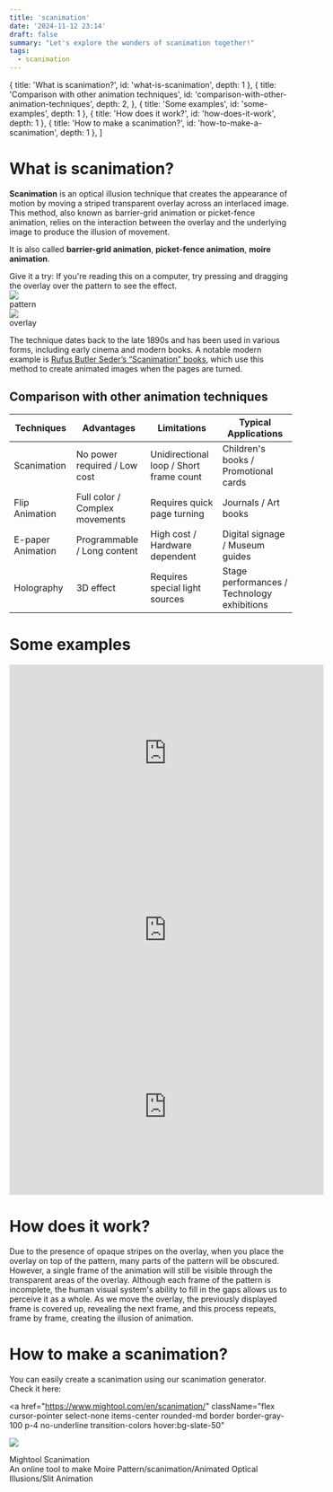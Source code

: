 ```yaml
---
title: 'scanimation'
date: '2024-11-12 23:14'
draft: false
summary: "Let's explore the wonders of scanimation together!"
tags:
  - scanimation
---
```


  { title: 'What is scanimation?', id: 'what-is-scanimation', depth: 1 },
  {
    title: 'Comparison with other animation techniques',
    id: 'comparison-with-other-animation-techniques',
    depth: 2,
  },
  { title: 'Some examples', id: 'some-examples', depth: 1 },
  { title: 'How does it work?', id: 'how-does-it-work', depth: 1 },
  { title: 'How to make a scanimation?', id: 'how-to-make-a-scanimation', depth: 1 },
]

<TOC toc={toc} title="Context" />

# What is scanimation?

**Scanimation** is an optical illusion technique that creates the appearance of motion by moving a striped transparent overlay across an interlaced image. This method, also known as barrier-grid animation or picket-fence animation, relies on the interaction between the overlay and the underlying image to produce the illusion of movement.

It is also called **barrier-grid animation**, **picket-fence animation**, **moire animation**.

<div className="text-sm text-gray-500 dark:text-gray-400">
  Give it a try: If you're reading this on a computer, try pressing and dragging the overlay over
  the pattern to see the effect.
</div>

<div className="mt-6 grid grid-cols-2 grid-rows-1 text-center max-sm:grid-cols-1 max-sm:grid-rows-2">
  <div className="flex flex-col items-center">
    <img className="m-0 w-48" src="/static/images/scanimation/pattern.png"></img>
    <div>pattern</div>
  </div>
  <div className="flex flex-col items-center">
    <img className="m-0 w-48" src="/static/images/scanimation/grid.png"></img>
    <div>overlay</div>
  </div>
</div>

The technique dates back to the late 1890s and has been used in various forms, including early cinema and modern books. A notable modern example is [Rufus Butler Seder’s “Scanimation” books](https://www.amazon.com/stores/Rufus-Butler-Seder/author/B001JSAS9U?ref=ap_rdr&isDramIntegrated=true&shoppingPortalEnabled=true), which use this method to create animated images when the pages are turned.

## Comparison with other animation techniques

| Techniques        | Advantages                     | Limitations                             | Typical Applications                        |
| ----------------- | ------------------------------ | --------------------------------------- | ------------------------------------------- |
| Scanimation       | No power required / Low cost   | Unidirectional loop / Short frame count | Children's books / Promotional cards        |
| Flip Animation    | Full color / Complex movements | Requires quick page turning             | Journals / Art books                        |
| E-paper Animation | Programmable / Long content    | High cost / Hardware dependent          | Digital signage / Museum guides             |
| Holography        | 3D effect                      | Requires special light sources          | Stage performances / Technology exhibitions |

# Some examples

<iframe
  className="mb-6 aspect-video w-full"
  width="560"
  height="315"
  src="https://www.youtube.com/embed/1e0J4TrubKw?si=-SQpQobRUToxq_tF"
  title="YouTube video player"
  frameBorder="0"
  allow="accelerometer; autoplay; clipboard-write; encrypted-media; gyroscope; picture-in-picture; web-share"
  referrerPolicy="strict-origin-when-cross-origin"
  allowFullScreen
></iframe>

<iframe
  className="mb-6 aspect-video w-full"
  width="560"
  height="315"
  src="https://www.youtube.com/embed/oQ0d9eyEUro?si=oSwgtExOEJOnkQxK"
  title="YouTube video player"
  frameBorder="0"
  allow="accelerometer; autoplay; clipboard-write; encrypted-media; gyroscope; picture-in-picture; web-share"
  referrerPolicy="strict-origin-when-cross-origin"
  allowFullScreen
></iframe>

<iframe
  className="mb-6 aspect-video w-full"
  width="560"
  height="315"
  src="https://www.youtube.com/embed/7pZcyN9EUtQ?si=6Xo91VdjqfAQWP75"
  title="YouTube video player"
  frameBorder="0"
  allow="accelerometer; autoplay; clipboard-write; encrypted-media; gyroscope; picture-in-picture; web-share"
  referrerPolicy="strict-origin-when-cross-origin"
  allowFullScreen
></iframe>

# How does it work?

Due to the presence of opaque stripes on the overlay, when you place the overlay on top of the pattern, many parts of the pattern will be obscured. However, a single frame of the animation will still be visible through the transparent areas of the overlay. Although each frame of the pattern is incomplete, the human visual system's ability to fill in the gaps allows us to perceive it as a whole. As we move the overlay, the previously displayed frame is covered up, revealing the next frame, and this process repeats, frame by frame, creating the illusion of animation.

# How to make a scanimation?

You can easily create a scanimation using our scanimation generator. Check it here:

<a
  href="https://www.mightool.com/en/scanimation/"
  className="flex cursor-pointer select-none items-center rounded-md border border-gray-100 p-4 no-underline transition-colors hover:bg-slate-50"
>
  <img className="m-4" src="https://www.mightool.com/favicon.ico"></img>
  <div className="flex h-full flex-grow flex-col">
    <div>Mightool Scanimation</div>
    <div className="overflow-hidden text-ellipsis text-sm text-gray-500">
      An online tool to make Moire Pattern/scanimation/Animated Optical Illusions/Slit Animation
    </div>
  </div>
</a>
